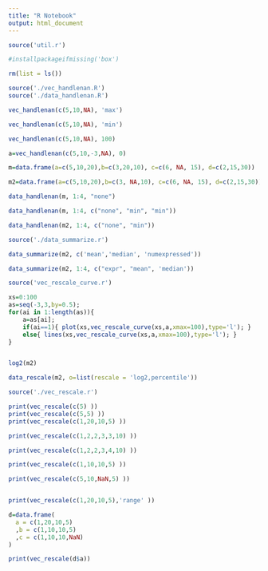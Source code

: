 ---
title: "R Notebook"
output: html_document
---


```{r}
source('util.r')

#installpackageifmissing('box')

rm(list = ls())
```

```{r}
source('./vec_handlenan.R')
source('./data_handlenan.R')

vec_handlenan(c(5,10,NA), 'max')

vec_handlenan(c(5,10,NA), 'min')

vec_handlenan(c(5,10,NA), 100)

a=vec_handlenan(c(5,10,-3,NA), 0)

m=data.frame(a=c(5,10,20),b=c(3,20,10), c=c(6, NA, 15), d=c(2,15,30))

m2=data.frame(a=c(5,10,20),b=c(3, NA,10), c=c(6, NA, 15), d=c(2,15,30))

data_handlenan(m, 1:4, "none")

data_handlenan(m, 1:4, c("none", "min", "min"))

data_handlenan(m2, 1:4, c("none", "min"))
```


```{r}
source('./data_summarize.r')

data_summarize(m2, c('mean','median', 'numexpressed'))

data_summarize(m2, 1:4, c("expr", "mean", 'median'))

```

```{r}
source('vec_rescale_curve.r')

xs=0:100
as=seq(-3,3,by=0.5);
for(ai in 1:length(as)){
	a=as[ai];
	if(ai==1){ plot(xs,vec_rescale_curve(xs,a,xmax=100),type='l'); }
	else{ lines(xs,vec_rescale_curve(xs,a,xmax=100),type='l'); }
}


log2(m2)

data_rescale(m2, o=list(rescale = 'log2,percentile'))
```


```{r}
source('./vec_rescale.r')

print(vec_rescale(c(5) ))
print(vec_rescale(c(5,5) ))
print(vec_rescale(c(1,20,10,5) ))

print(vec_rescale(c(1,2,2,3,3,10) ))

print(vec_rescale(c(1,2,2,3,4,10) ))

print(vec_rescale(c(1,10,10,5) ))

print(vec_rescale(c(5,10,NaN,5) ))


print(vec_rescale(c(1,20,10,5),'range' ))

d=data.frame(
  a = c(1,20,10,5)
  ,b = c(1,10,10,5)
  ,c = c(1,10,10,NaN)
)

print(vec_rescale(d$a))

```

